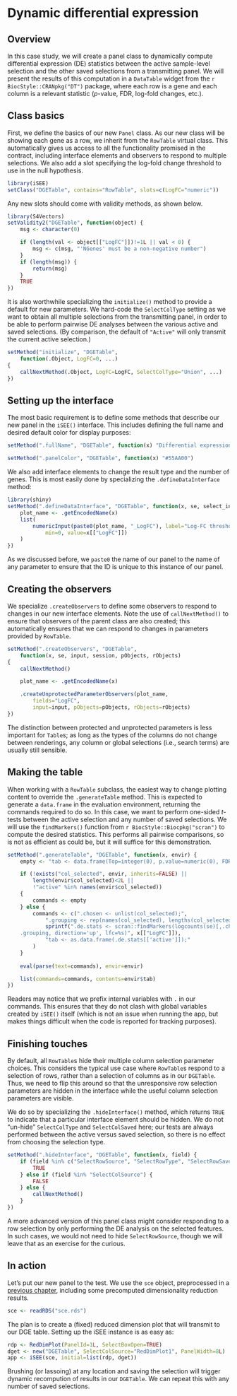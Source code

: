 # Dynamic differential expression

## Overview

In this case study, we will create a panel class to dynamically compute differential expression (DE) statistics between the active sample-level selection and the other saved selections from a transmitting panel.
We will present the results of this computation in a `DataTable` widget from the `r BiocStyle::CRANpkg("DT")` package, where each row is a gene and each column is a relevant statistic ($p$-value, FDR, log-fold changes, etc.).

## Class basics

First, we define the basics of our new `Panel` class.
As our new class will be showing each gene as a row, we inherit from the `RowTable` virtual class.
This automatically gives us access to all the functionality promised in the contract,
including interface elements and observers to respond to multiple selections.
We also add a slot specifying the log-fold change threshold to use in the null hypothesis.

```r
library(iSEE)
setClass("DGETable", contains="RowTable", slots=c(LogFC="numeric"))
```

Any new slots should come with validity methods, as shown below.

```r
library(S4Vectors)
setValidity2("DGETable", function(object) {
    msg <- character(0)

    if (length(val <- object[["LogFC"]])!=1L || val < 0) {
        msg <- c(msg, "'NGenes' must be a non-negative number")
    }
    if (length(msg)) {
        return(msg)
    }
    TRUE
})
```

It is also worthwhile specializing the `initialize()` method to provide a default for new parameters.
We hard-code the `SelectColType` setting as we want to obtain all multiple selections from the transmitting panel,
in order to be able to perform pairwise DE analyses between the various active and saved selections.
(By comparison, the default of `"Active"` will only transmit the current active selection.)

```r
setMethod("initialize", "DGETable", 
    function(.Object, LogFC=0, ...) 
{
    callNextMethod(.Object, LogFC=LogFC, SelectColType="Union", ...)
})
```

## Setting up the interface

The most basic requirement is to define some methods that describe our new panel in the `iSEE()` interface.
This includes defining the full name and desired default color for display purposes:

```r
setMethod(".fullName", "DGETable", function(x) "Differential expression table")

setMethod(".panelColor", "DGETable", function(x) "#55AA00")
```

We also add interface elements to change the result type and the number of genes.
This is most easily done by specializing the `.defineDataInterface` method:

```r
library(shiny)
setMethod(".defineDataInterface", "DGETable", function(x, se, select_info) {
    plot_name <- .getEncodedName(x)
    list(
        numericInput(paste0(plot_name, "_LogFC"), label="Log-FC threshold",
            min=0, value=x[["LogFC"]])
    )
})
```

As we discussed before, we `paste0` the name of our panel to the name of any parameter to ensure that the ID is unique to this instance of our panel.

## Creating the observers

We specialize `.createObservers` to define some observers to respond to changes in our new interface elements.
Note the use of `callNextMethod()` to ensure that observers of the parent class are also created;
this automatically ensures that we can respond to changes in parameters provided by `RowTable`.

```r
setMethod(".createObservers", "DGETable", 
    function(x, se, input, session, pObjects, rObjects) 
{
    callNextMethod()

    plot_name <- .getEncodedName(x)

    .createUnprotectedParameterObservers(plot_name,
        fields="LogFC",
        input=input, pObjects=pObjects, rObjects=rObjects)
})
```

The distinction between protected and unprotected parameters is less important for `Table`s;
as long as the types of the columns do not change between renderings, any column or global selections (i.e., search terms) are usually still sensible.

## Making the table

When working with a `RowTable` subclass, the easiest way to change plotting content to override the `.generateTable` method.
This is expected to generate a `data.frame` in the evaluation environment, returning the commands required to do so.
In this case, we want to perform one-sided $t$-tests between the active selection and any number of saved selections.
We will use the `findMarkers()` function from `r BiocStyle::Biocpkg("scran")` to compute the desired statistics.
This performs all pairwise comparisons, so is not as efficient as could be, but it will suffice for this demonstration.

```r
setMethod(".generateTable", "DGETable", function(x, envir) {
    empty <- "tab <- data.frame(Top=integer(0), p.value=numeric(0), FDR=numeric(0));"

    if (!exists("col_selected", envir, inherits=FALSE) || 
        length(envir$col_selected)<2L || 
        !"active" %in% names(envir$col_selected)) 
    {
        commands <- empty
    } else {
        commands <- c(".chosen <- unlist(col_selected);",
            ".grouping <- rep(names(col_selected), lengths(col_selected));",
            sprintf(".de.stats <- scran::findMarkers(logcounts(se)[,.chosen], 
    .grouping, direction='up', lfc=%s)", x[["LogFC"]]),
            "tab <- as.data.frame(.de.stats[['active']]);"
        )
    }
       
    eval(parse(text=commands), envir=envir)

    list(commands=commands, contents=envir$tab)
})
```

Readers may notice that we prefix internal variables with `.` in our commands.
This ensures that they do not clash with global variables created by `iSEE()` itself
(which is not an issue when running the app, but makes things difficult when the code is reported for tracking purposes).

## Finishing touches

By default, all `RowTable`s hide their multiple column selection parameter choices.
This considers the typical use case where `RowTable`s respond to a selection of rows,
rather than a selection of columns as in our `DGETable`.
Thus, we need to flip this around so that the unresponsive row selection parameters are hidden in the interface
while the useful column selection parameters are visible.
    
We do so by specializing the `.hideInterface()` method, 
which returns `TRUE` to indicate that a particular interface element should be hidden.
We do not "un-hide" `SelectColType` and `SelectColSaved` here;
our tests are always performed between the active versus saved selection, so there is no effect from choosing the selection type.

```r
setMethod(".hideInterface", "DGETable", function(x, field) {
    if (field %in% c("SelectRowSource", "SelectRowType", "SelectRowSaved")) {
        TRUE
    } else if (field %in% "SelectColSource") {
        FALSE
    } else {
        callNextMethod()
    }
})
```

A more advanced version of this panel class might consider responding to a row selection by only performing the DE analysis on the selected features.
In such cases, we would not need to hide `SelectRowSource`, though we will leave that as an exercise for the curious.

## In action

Let's put our new panel to the test.
We use the `sce` object, preprocessed in a [previous chapter](#developing), including some precomputed dimensionality reduction results.

```r
sce <- readRDS("sce.rds")
```

The plan is to create a (fixed) reduced dimension plot that will transmit to our DGE table.
Setting up the iSEE instance is as easy as:

```r
rdp <- RedDimPlot(PanelId=1L, SelectBoxOpen=TRUE)
dget <- new("DGETable", SelectColSource="RedDimPlot1", PanelWidth=8L)
app <- iSEE(sce, initial=list(rdp, dget))
```

Brushing (or lassoing) at any location and saving the selection will trigger dynamic recompution of results in our `DGETable`.
We can repeat this with any number of saved selections.
